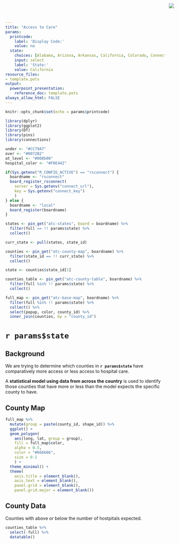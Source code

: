 ```yaml
---
title: "Access to Care"
params:
  printcode:
    label: 'Display Code:'
    value: no
  state:
    choices: [Alabama, Arizona, Arkansas, California, Colorado, Connecticut, Delaware, District of Columbia, Florida, Georgia, Hawaii, Idaho, Illinois, Indiana, Iowa, Kansas, Kentucky, Louisiana, Maine, Maryland, Massachusetts, Michigan, Minnesota, Mississippi, Missouri, Montana, Nebraska, Nevada, New Hampshire, New Jersey, New Mexico, New York, North Carolina, North Dakota, Ohio, Oklahoma, Oregon, Pennsylvania, Rhode Island, South Carolina, South Dakota, Tennessee, Texas, Utah, Vermont, Virginia, Washington, West Virginia, Wisconsin, Wyoming]
    input: select
    label: 'State:'
    value: California
resource_files:
- template.potx
output:
  powerpoint_presentation:
    reference_doc: template.potx
always_allow_html: FALSE
---
```


<img src="RStudio1.png" style="position:absolute;top:10px;right:200px;" />

```r
knitr::opts_chunk$set(echo = params$printcode)

library(dplyr)
library(ggplot2)
library(DT)
library(pins)
library(connections)

under <- "#CC79A7"
over <- "#0072B2"
at_level <- "#008b00"
hospital_color <- "#F0E442"

if(Sys.getenv("R_CONFIG_ACTIVE") == "rsconnect") {
  boardname <- "rsconnect"
  board_register_rsconnect(
    server = Sys.getenv("connect_url"),
    key = Sys.getenv("connect_key")
    )
} else {
  boardname <- "local"
  board_register(boardname)  
}

states <- pin_get("atc-states", board = boardname) %>% 
  filter(full == !! params$state) %>%
  collect()

curr_state <- pull(states, state_id)

counties <- pin_get("atc-county-map", boardname) %>%
  filter(state_id == !! curr_state) %>%
  collect()

state <- counties$state_id[1]

counties_table <- pin_get("atc-county-table", boardname) %>%
  filter(full %in% !! params$state) %>%
  collect()

full_map <- pin_get("atc-base-map", boardname) %>%
  filter(full %in% !! params$state) %>%
  collect() %>%
  select(popup, color, county_id) %>%
  inner_join(counties, by = "county_id")

```

# `r params$state`

## Background

We are trying to determine which counties in **`r params$state`** have comparatively more access or less access to hospital care.

A **statistical model using data from across the country** is used to identify those counties that have more or less than the model expects the specific county to have.

## County Map

```r

full_map %>%
  mutate(group = paste(county_id, shape_id)) %>%
  ggplot() +
  geom_polygon(
    aes(long, lat, group = group), 
    fill = full_map$color,
    alpha = 0.5,
    color = "#666666",
    size = 0.1
    ) +
  theme_minimal() +
  theme(
    axis.title = element_blank(), 
    axis.text = element_blank(), 
    panel.grid = element_blank(),
    panel.grid.major = element_blank()) 
```


## County Data
Counties with above or below the number of hostpitals expected.
```r
counties_table %>%
  select(-full) %>%
  datatable()
```

